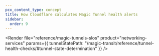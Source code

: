 ```yaml
---
pcx_content_type: concept
title: How Cloudflare calculates Magic Tunnel health alerts
sidebar:
  order: 9
---
```



<Render file="reference/magic-tunnels-slos"
	product="networking-services"
	params={{ tunnelStatePath: "/magic-transit/reference/tunnel-health-checks/#tunnel-state-determination"	}}
/>
